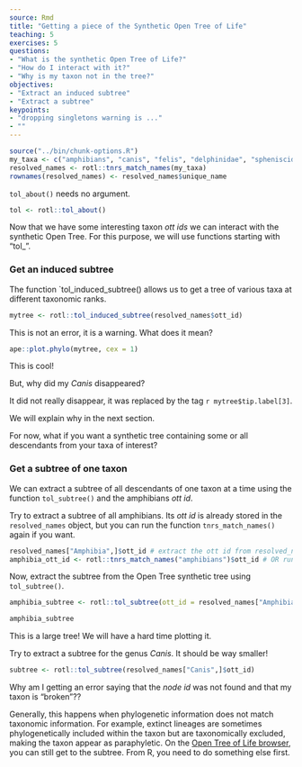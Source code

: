 ```yaml
---
source: Rmd
title: "Getting a piece of the Synthetic Open Tree of Life"
teaching: 5
exercises: 5
questions:
- "What is the synthetic Open Tree of Life?"
- "How do I interact with it?"
- "Why is my taxon not in the tree?"
objectives:
- "Extract an induced subtree"
- "Extract a subtree"
keypoints:
- "dropping singletons warning is ..."
- ""
---
```

```r
source("../bin/chunk-options.R")
my_taxa <- c("amphibians", "canis", "felis", "delphinidae", "spheniscidae")
resolved_names <- rotl::tnrs_match_names(my_taxa)
rownames(resolved_names) <- resolved_names$unique_name
```

`tol_about()` needs no argument.

```r
tol <- rotl::tol_about()
```

Now that we have some interesting taxon _ott ids_ we can interact with the synthetic Open Tree.
For this purpose, we will use functions starting with "tol_".

### Get an induced subtree

The function `tol_induced_subtree() allows us to get a tree of various taxa at different taxonomic ranks.

```r
mytree <- rotl::tol_induced_subtree(resolved_names$ott_id)
```

This is not an error, it is a warning. What does it mean?


```r
ape::plot.phylo(mytree, cex = 1)
```

This is cool!

But, why did my _Canis_ disappeared?

It did not really disappear, it was replaced by the tag `r mytree$tip.label[3]`.

We will explain why in the next section.

For now, what if you want a synthetic tree containing some or all descendants from your taxa of interest?

### Get a subtree of one taxon

We can extract a subtree of all descendants of one taxon at a time using the function `tol_subtree()` and the amphibians _ott id_.

Try to extract a subtree of all amphibians.
Its _ott id_  is already stored in the `resolved_names` object, but you can run the function `tnrs_match_names()` again if you want.
```r
resolved_names["Amphibia",]$ott_id # extract the ott id from resolved_names
amphibia_ott_id <- rotl::tnrs_match_names("amphibians")$ott_id # OR run tnrs again
```

Now, extract the subtree from the Open Tree synthetic tree using `tol_subtree()`.
```r
amphibia_subtree <- rotl::tol_subtree(ott_id = resolved_names["Amphibia",]$ott_id)
```
```r
amphibia_subtree
```
This is a large tree! We will have a hard time plotting it.

Try to extract a subtree for the genus _Canis_. It should be way smaller!

```r
subtree <- rotl::tol_subtree(resolved_names["Canis",]$ott_id)
```

Why am I getting an error saying that the _node id_ was not found and that my taxon is "broken"??

Generally, this happens when phylogenetic information does not match taxonomic information.
For example, extinct lineages are sometimes phylogenetically included within the taxon but are taxonomically excluded, making the taxon appear as paraphyletic.
On the [Open Tree of Life browser](https://tree.opentreeoflife.org/opentree/argus/ottol@372706), you can still get to the subtree. From R, you need to do something else first.
